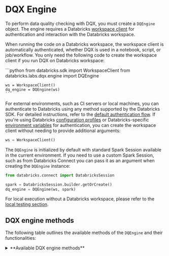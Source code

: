 
# DQX Engine

To perform data quality checking with DQX, you must create a `DQEngine` object.
The engine requires a Databricks [workspace client](https://docs.databricks.com/aws/en/dev-tools/sdk-python) for authentication and interaction with the Databricks workspace.

When running the code on a Databricks workspace, the workspace client is automatically authenticated, whether DQX is used in a notebook, script, or job/workflow.
You only need the following code to create the workspace client if you run DQX on Databricks workspace:

<Tabs>
  <TabItem value="Python" label="Python" default>
    ```python
    from databricks.sdk import WorkspaceClient
    from databricks.labs.dqx.engine import DQEngine

    ws = WorkspaceClient()
    dq_engine = DQEngine(ws)
    ```
  </TabItem>
</Tabs>

For external environments, such as CI servers or local machines, you can authenticate to Databricks using any method supported by the Databricks SDK. For detailed instructions, refer to the [default authentication flow](https://databricks-sdk-py.readthedocs.io/en/latest/authentication.html#default-authentication-flow).
If you're using Databricks [configuration profiles](https://docs.databricks.com/dev-tools/auth.html#configuration-profiles) or Databricks-specific [environment variables](https://docs.databricks.com/dev-tools/auth.html#environment-variables) for authentication, you can create the workspace client without needing to provide additional arguments:
```python
ws = WorkspaceClient()
```

The `DQEngine` is initialized by default with standard Spark Session available in the current environment.
If you need to use a custom Spark Session, such as from Databricks Connect you can pass it as an argument when creating the `DQEngine` instance:
```python
from databricks.connect import DatabricksSession

spark = DatabricksSession.builder.getOrCreate()
dq_engine = DQEngine(ws, spark)
```

For local execution without a Databricks workspace, please refer to the [local testing section](/docs/reference/testing/#local-testing-with-dqengine).

## DQX engine methods

The following table outlines the available methods of the `DQEngine` and their functionalities:

<details style={{ backgroundColor: 'transparent', color: 'neutral' }}>
<summary>**Available DQX engine methods**</summary>
| Method                                         | Description                                                                                                                    | Arguments                                                                                                                                                                                                                                                                                                                                                                                                                                                                                                                                                                                                                                                                                                                                                     | Supports local execution |
| ---------------------------------------------- | ------------------------------------------------------------------------------------------------------------------------------ | ------------------------------------------------------------------------------------------------------------------------------------------------------------------------------------------------------------------------------------------------------------------------------------------------------------------------------------------------------------------------------------------------------------------------------------------------------------------------------------------------------------------------------------------------------------------------------------------------------------------------------------------------------------------------------------------------------------------------------------------------------------- | ------------------------ |
| `apply_checks`                                 | Applies quality checks to the DataFrame and returns a DataFrame with reporting columns.                                        | `df`: DataFrame to check; `checks`: List of checks to the DataFrame. Each check is an instance of the DQRule class; `ref_dfs`: Reference dataframes to use in the checks, if applicable.                                                                                                                                                                                                                                                                                                                                                                                                                                                                                                                                                                      | Yes                      |
| `apply_checks_and_split`                       | Applies quality checks to the DataFrame and returns valid and invalid (quarantine) DataFrames with reporting columns.          | `df`: DataFrame to check; `checks`: List of checks to apply to the DataFrame. Each check is an instance of the DQRule class; `ref_dfs`: Reference dataframes to use in the checks, if applicable.                                                                                                                                                                                                                                                                                                                                                                                                                                                                                                                                                             | Yes                      |
| `apply_checks_and_save_in_table`               | Applies quality checks using DQRule objects and writes results to valid and invalid Delta table(s) with reporting columns.     | `input_config`: InputConfig object with the table name and options for reading the input data; `checks`: List of DQRule instances to apply; `output_config`: OutputConfig object with the table name, output mode, and options for the output data; `quarantine_config`: OutputConfig object with the table name, output mode, and options for the quarantine data - if provided, data will be split; `ref_dfs`: Reference dataframes to use in the checks, if applicable.                                                                                                                                                                                                                                                                                    | No                       |
| `apply_checks_by_metadata`                     | Applies quality checks defined as a dictionary to the DataFrame and returns a DataFrame with reporting columns.                | `df`: DataFrame to check. checks: List of dictionaries describing checks; `custom_check_functions`: Optional dictionary with custom check functions (e.g., globals() of the calling module); `ref_dfs`: Reference dataframes to use in the checks, if applicable.                                                                                                                                                                                                                                                                                                                                                                                                                                                                                             | Yes                      |
| `apply_checks_by_metadata_and_split`           | Applies quality checks defined as a dictionary and returns valid and invalid (quarantine) DataFrames.                          | `df`: DataFrame to check; `checks`: List of dictionaries describing checks; `custom_check_functions`: Optional dictionary with custom check functions (e.g., globals() of the calling module); `ref_dfs`: Reference dataframes to use in the checks, if applicable.                                                                                                                                                                                                                                                                                                                                                                                                                                                                                           | Yes                      |
| `apply_checks_by_metadata_and_save_in_table`   | Applies quality checks defined as a dictionary and writes results to valid and invalid Delta table(s) with reporting columns.  | `input_config`: InputConfig object with the table name and options for reading the input data; `checks`: List of metadata check dictionaries; `output_config`: OutputConfig object with the table name, output mode, and options for the output data; `quarantine_config`: OutputConfig object with the table name, output mode, and options for the quarantine data - if provided, data will be split; `custom_check_functions`: Optional dictionary with custom check functions;  `ref_dfs`: Reference dataframes to use in the checks, if applicable.                                                                                                                                                                                                      | No                       |
| `validate_checks`                              | Validates the provided quality checks to ensure they conform to the expected structure and types.                              | `checks`: List of checks to validate; `custom_check_functions`: Optional dictionary of custom check functions that can be used.                                                                                                                                                                                                                                                                                                                                                                                                                                                                                                                                                                                                                               | Yes                      |
| `get_invalid`                                  | Retrieves records from the DataFrame that violate data quality checks (records with warnings and errors).                      | `df`: Input DataFrame.                                                                                                                                                                                                                                                                                                                                                                                                                                                                                                                                                                                                                                                                                                                                        | Yes                      |
| `get_valid`                                    | Retrieves records from the DataFrame that pass all data quality checks.                                                        | `df`: Input DataFrame.                                                                                                                                                                                                                                                                                                                                                                                                                                                                                                                                                                                                                                                                                                                                        | Yes                      |
| `load_checks_from_local_file`                  | Loads quality rules from a local file (supports YAML and JSON).                                                                | `path`: Path to a file containing the checks.                                                                                                                                                                                                                                                                                                                                                                                                                                                                                                                                                                                                                                                                                                                 | Yes                      |
| `save_checks_in_local_file`                    | Saves quality rules to a local file in YAML format.                                                                            | `checks`: List of checks to save; `path`: Path to a file containing the checks.                                                                                                                                                                                                                                                                                                                                                                                                                                                                                                                                                                                                                                                                               | Yes                      |
| `load_checks_from_workspace_file`              | Loads checks from a file (JSON or YAML) stored in the Databricks workspace.                                                    | `workspace_path`: Path to the file in the workspace.                                                                                                                                                                                                                                                                                                                                                                                                                                                                                                                                                                                                                                                                                                          | No                       |
| `load_checks_from_installation`                | Loads checks from the workspace installation configuration file (`checks_file` field).                                         | `run_config_name`: Name of the run config to use; `product_name`: Name of the product/installation directory; `assume_user`: If True, assume user installation.                                                                                                                                                                                                                                                                                                                                                                                                                                                                                                                                                                                               | No                       |
| `save_checks_in_workspace_file`                | Saves checks to a file (YAML) in the Databricks workspace.                                                                     | `checks`: List of checks to save; `workspace_path`: Destination path for the checks file in the workspace.                                                                                                                                                                                                                                                                                                                                                                                                                                                                                                                                                                                                                                                    | No                       |
| `save_checks_in_installation`                  | Saves checks to the installation folder as a YAML file.                                                                        | `checks`: List of checks to save; `run_config_name`: Name of the run config to use; `assume_user`: If True, assume user installation.                                                                                                                                                                                                                                                                                                                                                                                                                                                                                                                                                                                                                         | No                       |
| `load_run_config`                              | Loads run configuration from the installation folder.                                                                          | `run_config_name`: Name of the run config to use; `assume_user`: If True, assume user installation.                                                                                                                                                                                                                                                                                                                                                                                                                                                                                                                                                                                                                                                           | No                       |
| `save_results_in_table`                        | Save results of quality checking to delta table(s).                                                                            | `output_df`: (optional) Dataframe containing the output data; `quarantine_df`: (optional) Dataframe containing the output data; `output_config`: OutputConfig object with the table name, output mode, and options for the output data; `quarantine_config`: OutputConfig object with the table name, output mode, and options for the quarantine data - if provided, data will be split; `run_config_name`: Name of the run config to use; `assume_user`: If True, assume user installation.                                                                                                                                                                                                                                                                 | No                       |


The 'Supports local execution' in the above table indicates which methods can be used for local testing without a Databricks workspace (see the usage in [local testing section](/docs/reference/testing/#local-testing-with-dqengine)).
</details>

